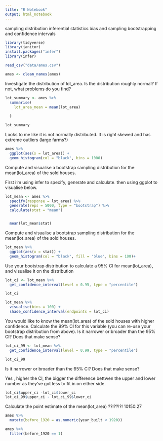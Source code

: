 ```yaml
---
title: "R Notebook"
output: html_notebook
---
```

sampling distribution
inferential statistics
bias and sampling
bootstrapping and confidence intervals

```r
library(tidyverse)
library(janitor)
install.packages("infer")
library(infer)
```

```r
read_csv("data/ames.csv")
```

```r
ames <- clean_names(ames)
```

Investigate the distribution of lot_area. Is the distribution roughly normal? If not, what problems do you find?

```r
lot_summary <- ames %>%
  summarise(
    lot_area_mean = mean(lot_area)
    
  )

lot_summary
```
Looks to me like it is not normally distributed. It is right skewed and has extreme outliers (large farms?) 


```r
ames %>%
  ggplot(aes(x = lot_area)) +
  geom_histogram(col = "black", bins = 1000) 
```
Compute and visualise a bootstrap sampling distribution for the mean(lot_area) of the sold houses.

First i'm using infer to specify, generate and calculate. then using ggplot to visualise below. 

```r
lot_mean <- ames %>%
  specify(response = lot_area) %>%
  generate(reps = 5000, type = "bootstrap") %>%
  calculate(stat = "mean")


  mean(lot_mean$stat)
```
Compute and visualise a bootstrap sampling distribution for the mean(lot_area) of the sold houses.

```r
lot_mean %>%
  ggplot(aes(x = stat)) +
  geom_histogram(col = "black", fill = "blue", bins = 100)+
```
Use your bootstrap distribution to calculate a 95% CI for mean(lot_area), and visualise it on the distribution

```r
lot_ci <- lot_mean %>%
  get_confidence_interval(level = 0.95, type = "percentile")

lot_ci

```

```r
lot_mean %>%
  visualise(bins = 100) +
  shade_confidence_interval(endpoints = lot_ci)
```
You would like to know the mean(lot_area) of the sold houses with higher confidence. Calculate the 99% CI for this variable (you can re-use your bootstrap distribution from above). Is it narrower or broader than the 95% CI? Does that make sense?


```r
lot_ci_99 <- lot_mean %>%
  get_confidence_interval(level = 0.99, type = "percentile")

lot_ci_99
```
Is it narrower or broader than the 95% CI? Does that make sense?

Yes , higher the CI, the bigger the difference bettwen the upper and lower number as they've got less to fit in on either side.

```r
lot_ci$upper_ci -lot_ci$lower_ci
lot_ci_99$upper_ci - lot_ci_99$lower_ci
```

Calculate the point estimate of the mean(lot_area)  ??!??!?!
10150.27
```r
ames %>%
  mutate(before_1920 = as.numeric(year_built < 1920))


```

```r
ames %>%
  filter(before_1920 == 1)
```

